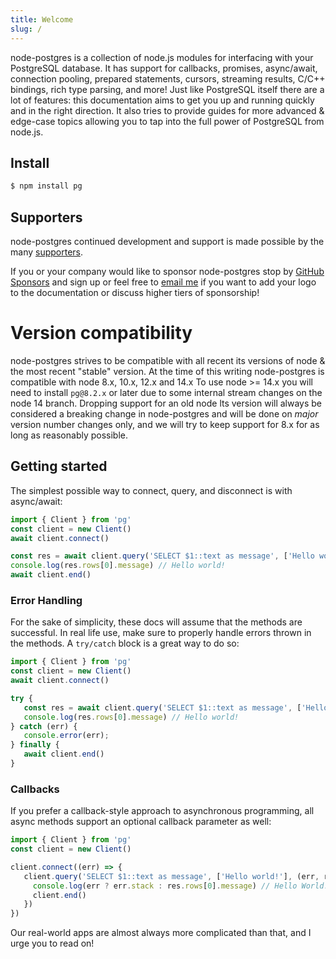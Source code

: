 ```yaml
---
title: Welcome
slug: /
---
```


node-postgres is a collection of node.js modules for interfacing with your PostgreSQL database. It has support for callbacks, promises, async/await, connection pooling, prepared statements, cursors, streaming results, C/C++ bindings, rich type parsing, and more! Just like PostgreSQL itself there are a lot of features: this documentation aims to get you up and running quickly and in the right direction. It also tries to provide guides for more advanced & edge-case topics allowing you to tap into the full power of PostgreSQL from node.js.

## Install

```bash
$ npm install pg
```

## Supporters

node-postgres continued development and support is made possible by the many [supporters](https://github.com/brianc/node-postgres/blob/master/SPONSORS.md).

If you or your company would like to sponsor node-postgres stop by [GitHub Sponsors](https://github.com/sponsors/brianc) and sign up or feel free to [email me](mailto:brian@pecanware.com) if you want to add your logo to the documentation or discuss higher tiers of sponsorship!

# Version compatibility

node-postgres strives to be compatible with all recent its versions of node & the most recent "stable" version. At the time of this writing node-postgres is compatible with node 8.x, 10.x, 12.x and 14.x To use node >= 14.x you will need to install `pg@8.2.x` or later due to some internal stream changes on the node 14 branch. Dropping support for an old node lts version will always be considered a breaking change in node-postgres and will be done on _major_ version number changes only, and we will try to keep support for 8.x for as long as reasonably possible.

## Getting started

The simplest possible way to connect, query, and disconnect is with async/await:

```js
import { Client } from 'pg'
const client = new Client()
await client.connect()

const res = await client.query('SELECT $1::text as message', ['Hello world!'])
console.log(res.rows[0].message) // Hello world!
await client.end()
```

### Error Handling

For the sake of simplicity, these docs will assume that the methods are successful. In real life use, make sure to properly handle errors thrown in the methods. A `try/catch` block is a great way to do so:

```ts
import { Client } from 'pg'
const client = new Client()
await client.connect()

try {
   const res = await client.query('SELECT $1::text as message', ['Hello world!'])
   console.log(res.rows[0].message) // Hello world!
} catch (err) {
   console.error(err);
} finally {
   await client.end()
}
```

### Callbacks

If you prefer a callback-style approach to asynchronous programming, all async methods support an optional callback parameter as well:

```js
import { Client } from 'pg'
const client = new Client()

client.connect((err) => {
   client.query('SELECT $1::text as message', ['Hello world!'], (err, res) => {
     console.log(err ? err.stack : res.rows[0].message) // Hello World!
     client.end()
   })
})

```

Our real-world apps are almost always more complicated than that, and I urge you to read on!
